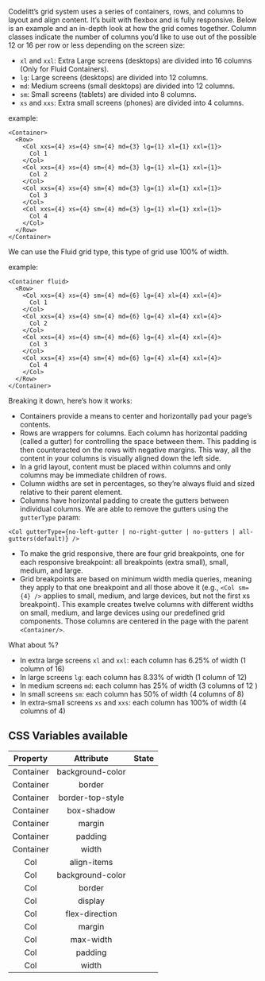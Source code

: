 Codelitt’s grid system uses a series of containers, rows, and columns to layout and align content. It’s built with flexbox and
is fully responsive. Below is an example and an in-depth look at how the grid comes together.
Column classes indicate the number of columns you’d like to use out of the possible 12 or 16 per row or less depending on the screen size:

- `xl` and `xxl`: Extra Large screens (desktops) are divided into 16 columns (Only for Fluid Containers).
- `lg`: Large screens (desktops) are divided into 12 columns.
- `md`: Medium screens (small desktops) are divided into 12 columns.
- `sm`: Small screens (tablets) are divided into 8 columns.
- `xs` and `xxs`: Extra small screens (phones) are divided into 4 columns.

example:

```
<Container>
  <Row>
    <Col xxs={4} xs={4} sm={4} md={3} lg={1} xl={1} xxl={1}>
      Col 1
    </Col>
    <Col xxs={4} xs={4} sm={4} md={3} lg={1} xl={1} xxl={1}>
      Col 2
    </Col>
    <Col xxs={4} xs={4} sm={4} md={3} lg={1} xl={1} xxl={1}>
      Col 3
    </Col>
    <Col xxs={4} xs={4} sm={4} md={3} lg={1} xl={1} xxl={1}>
      Col 4
    </Col>
  </Row>
</Container>
```

We can use the Fluid grid type, this type of grid use 100% of width.

example:

```
<Container fluid>
  <Row>
    <Col xxs={4} xs={4} sm={4} md={6} lg={4} xl={4} xxl={4}>
      Col 1
    </Col>
    <Col xxs={4} xs={4} sm={4} md={6} lg={4} xl={4} xxl={4}>
      Col 2
    </Col>
    <Col xxs={4} xs={4} sm={4} md={6} lg={4} xl={4} xxl={4}>
      Col 3
    </Col>
    <Col xxs={4} xs={4} sm={4} md={6} lg={4} xl={4} xxl={4}>
      Col 4
    </Col>
  </Row>
</Container>
```

Breaking it down, here’s how it works:

- Containers provide a means to center and horizontally pad your page’s contents.
- Rows are wrappers for columns. Each column has horizontal padding (called a gutter) for controlling the space between them.
  This padding is then counteracted on the rows with negative margins. This way, all the content in your columns is visually
  aligned down the left side.
- In a grid layout, content must be placed within columns and only columns may be immediate children of rows.
- Column widths are set in percentages, so they’re always fluid and sized relative to their parent element.
- Columns have horizontal padding to create the gutters between individual columns. We are able to remove the gutters using the `gutterType` param:

`<Col gutterType={no-left-gutter | no-right-gutter | no-gutters | all-gutters(default)} />`

- To make the grid responsive, there are four grid breakpoints, one for each responsive breakpoint: all breakpoints (extra small), small, medium, and large.
- Grid breakpoints are based on minimum width media queries, meaning they apply to that one breakpoint and all those above
  it (e.g., `<Col sm={4} />` applies to small, medium, and large devices, but not the first xs breakpoint).
  This example creates twelve columns with different widths on small, medium, and large devices using our predefined grid components.
  Those columns are centered in the page with the parent `<Container/>`.

What about %?

- In extra large screens `xl` and `xxl`: each column has 6.25% of width (1 column of 16)
- In large screens `lg`: each column has 8.33% of width (1 column of 12)
- In medium screens `md`: each column has 25% of width (3 columns of 12 )
- In small screens `sm`: each column has 50% of width (4 columns of 8)
- In extra-small screens `xs` and `xxs`: each column has 100% of width (4 columns of 4)

## CSS Variables available
| Property  |    Attribute     | State |
| :-------: | :--------------: | :---: |
| Container | background-color |       |
| Container |      border      |       |
| Container | border-top-style |       |
| Container |    box-shadow    |       |
| Container |      margin      |       |
| Container |      padding     |       |
| Container |       width      |       |
|    Col    |    align-items   |       |
|    Col    | background-color |       |
|    Col    |      border      |       |
|    Col    |     display      |       |
|    Col    |  flex-direction  |       |
|    Col    |      margin      |       |
|    Col    |     max-width    |       |
|    Col    |      padding     |       |
|    Col    |       width      |       |
